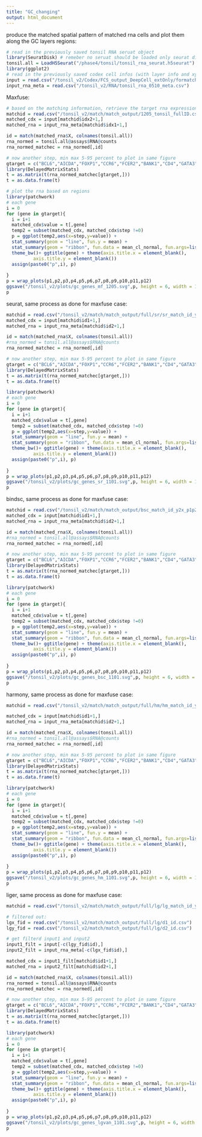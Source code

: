 ```yaml
---
title: "GC_changing"
output: html_document
---
```


produce the matched spatial pattern of matched rna cells and plot them along the GC layers regions:

```r
# read in the previously saved tonsil RNA seruat object
library(SeuratDisk) # remeber no seruat should be loaded only seurat disk
tonsil.all = LoadH5Seurat("/phase4/tonsil/tonsil_rna_seurat.h5seurat")
library(ggplot2)
# read in the previously saved codex cell infos (with layer info and xy positions etc)
input = read.csv("/tonsil_v2/Codex/FCS_output_DeepCell_extOnly/formatch_clusters_x28_y715_wstepV2.csv")
input_rna_meta = read.csv("/tonsil_v2/RNA/tonsil_rna_0510_meta.csv")
```


Maxfuse:


```r
# based on the matching information, retrieve the target rna expression for each codex cell
matchid = read.csv("/tonsil_v2/match/match_output/1205_tonsil_fullID.csv")
matched_cdx = input[matchid$idx2+1,]
matched_rna = input_rna_meta[matchid$idx1+1,]

id = match(matched_rna$X, colnames(tonsil.all))
rna_normed = tonsil.all@assays$RNA@counts
rna_normed_matchec = rna_normed[,id]

# now another step, min max 5-95 percent to plot in same figure
gtarget = c("BCL6","AICDA","FOXP1","CCR6","FCER2","BANK1","CD4","GATA3","CD3E")
library(DelayedMatrixStats)
t = as.matrix(t(rna_normed_matchec[gtarget,]))
t = as.data.frame(t)
```

```r
# plot the rna based on regions
library(patchwork)
# each gene
i = 0
for (gene in gtarget){
  i = i+1
  matched_cdx$value = t[,gene]
  temp2 = subset(matched_cdx, matched_cdx$step !=0)
  p = ggplot(temp2,aes(x=step,y=value)) +
  stat_summary(geom = "line", fun.y = mean) +
  stat_summary(geom = "ribbon", fun.data = mean_cl_normal, fun.args=list(conf.int=0.95), alpha = 0.1, colour = NA) +
  theme_bw()+ ggtitle(gene) + theme(axis.title.x = element_blank(),
          axis.title.y = element_blank())
  assign(paste0("p",i), p)
  
}
p = wrap_plots(p1,p2,p3,p4,p5,p6,p7,p8,p9,p10,p11,p12)
ggsave("/tonsil_v2/plots/gc_genes_mf_1205.svg",p, height = 6, width = 11)
p
```


seurat, same process as done for maxfuse case:

```r

matchid = read.csv("/tonsil_v2/match/match_output/full/sr/sr_match_id_y2x_filt03.csv")
matched_cdx = input[matchid$id1+1,]
matched_rna = input_rna_meta[matchid$id2+1,]

id = match(matched_rna$X, colnames(tonsil.all))
#rna_normed = tonsil.all@assays$RNA@counts
rna_normed_matchec = rna_normed[,id]

# now another step, min max 5-95 percent to plot in same figure
gtarget = c("BCL6","AICDA","FOXP1","CCR6","FCER2","BANK1","CD4","GATA3","CD3E")
library(DelayedMatrixStats)
t = as.matrix(t(rna_normed_matchec[gtarget,]))
t = as.data.frame(t)
```

```r
library(patchwork)
# each gene
i = 0
for (gene in gtarget){
  i = i+1
  matched_cdx$value = t[,gene]
  temp2 = subset(matched_cdx, matched_cdx$step !=0)
  p = ggplot(temp2,aes(x=step,y=value)) +
  stat_summary(geom = "line", fun.y = mean) +
  stat_summary(geom = "ribbon", fun.data = mean_cl_normal, fun.args=list(conf.int=0.95), alpha = 0.1, colour = NA) +
  theme_bw()+ ggtitle(gene) + theme(axis.title.x = element_blank(),
          axis.title.y = element_blank())
  assign(paste0("p",i), p)
  
}
p = wrap_plots(p1,p2,p3,p4,p5,p6,p7,p8,p9,p10,p11,p12)
ggsave("/tonsil_v2/plots/gc_genes_sr_1101.svg",p, height = 6, width = 11)
p
```


bindsc, same process as done for maxfuse case:

```r

matchid = read.csv("/tonsil_v2/match/match_output/bsc_match_id_y2x_p1p2_filt03.csv")
matched_cdx = input[matchid$id1+1,]
matched_rna = input_rna_meta[matchid$id2+1,]

id = match(matched_rna$X, colnames(tonsil.all))
#rna_normed = tonsil.all@assays$RNA@counts
rna_normed_matchec = rna_normed[,id]

# now another step, min max 5-95 percent to plot in same figure
gtarget = c("BCL6","AICDA","FOXP1","CCR6","FCER2","BANK1","CD4","GATA3","CD3E")
library(DelayedMatrixStats)
t = as.matrix(t(rna_normed_matchec[gtarget,]))
t = as.data.frame(t)
```

```r
library(patchwork)
# each gene
i = 0
for (gene in gtarget){
  i = i+1
  matched_cdx$value = t[,gene]
  temp2 = subset(matched_cdx, matched_cdx$step !=0)
  p = ggplot(temp2,aes(x=step,y=value)) +
  stat_summary(geom = "line", fun.y = mean) +
  stat_summary(geom = "ribbon", fun.data = mean_cl_normal, fun.args=list(conf.int=0.95), alpha = 0.1, colour = NA) +
  theme_bw()+ ggtitle(gene) + theme(axis.title.x = element_blank(),
          axis.title.y = element_blank())
  assign(paste0("p",i), p)
  
}
p = wrap_plots(p1,p2,p3,p4,p5,p6,p7,p8,p9,p10,p11,p12)
ggsave("/tonsil_v2/plots/gc_genes_bsc_1101.svg",p, height = 6, width = 11)
p
```

harmony, same process as done for maxfuse case:

```r

matchid = read.csv("/tonsil_v2/match/match_output/full/hm/hm_match_id_y2x_filt03.csv")

matched_cdx = input[matchid$id1+1,]
matched_rna = input_rna_meta[matchid$id2+1,]

id = match(matched_rna$X, colnames(tonsil.all))
#rna_normed = tonsil.all@assays$RNA@counts
rna_normed_matchec = rna_normed[,id]

# now another step, min max 5-95 percent to plot in same figure
gtarget = c("BCL6","AICDA","FOXP1","CCR6","FCER2","BANK1","CD4","GATA3","CD3E")
library(DelayedMatrixStats)
t = as.matrix(t(rna_normed_matchec[gtarget,]))
t = as.data.frame(t)
```

```r
library(patchwork)
# each gene
i = 0
for (gene in gtarget){
  i = i+1
  matched_cdx$value = t[,gene]
  temp2 = subset(matched_cdx, matched_cdx$step !=0)
  p = ggplot(temp2,aes(x=step,y=value)) +
  stat_summary(geom = "line", fun.y = mean) +
  stat_summary(geom = "ribbon", fun.data = mean_cl_normal, fun.args=list(conf.int=0.95), alpha = 0.1, colour = NA) +
  theme_bw()+ ggtitle(gene) + theme(axis.title.x = element_blank(),
          axis.title.y = element_blank())
  assign(paste0("p",i), p)
  
}
p = wrap_plots(p1,p2,p3,p4,p5,p6,p7,p8,p9,p10,p11,p12)
ggsave("/tonsil_v2/plots/gc_genes_hm_1101.svg",p, height = 6, width = 11)
p
```


liger, same process as done for maxfuse case:

```r
matchid = read.csv("/tonsil_v2/match/match_output/full/lg/lg_match_id_y2x_filt03.csv")

# filtered out:
lgx_fid = read.csv("/tonsil_v2/match/match_output/full/lg/d1_id.csv")
lgy_fid = read.csv("/tonsil_v2/match/match_output/full/lg/d2_id.csv")

# get filterd input1 and input2
input1_filt = input[-c(lgy_fid$id),]
input2_filt = input_rna_meta[-c(lgx_fid$id),]

matched_cdx = input1_filt[matchid$id1+1,]
matched_rna = input2_filt[matchid$id2+1,]

id = match(matched_rna$X, colnames(tonsil.all))
rna_normed = tonsil.all@assays$RNA@counts
rna_normed_matchec = rna_normed[,id]

# now another step, min max 5-95 percent to plot in same figure
gtarget = c("BCL6","AICDA","FOXP1","CCR6","FCER2","BANK1","CD4","GATA3","CD3E")
library(DelayedMatrixStats)
t = as.matrix(t(rna_normed_matchec[gtarget,]))
t = as.data.frame(t)
```

```r
library(patchwork)
# each gene
i = 0
for (gene in gtarget){
  i = i+1
  matched_cdx$value = t[,gene]
  temp2 = subset(matched_cdx, matched_cdx$step !=0)
  p = ggplot(temp2,aes(x=step,y=value)) +
  stat_summary(geom = "line", fun.y = mean) +
  stat_summary(geom = "ribbon", fun.data = mean_cl_normal, fun.args=list(conf.int=0.95), alpha = 0.1, colour = NA) +
  theme_bw()+ ggtitle(gene) + theme(axis.title.x = element_blank(),
          axis.title.y = element_blank())
  assign(paste0("p",i), p)
  
}
p = wrap_plots(p1,p2,p3,p4,p5,p6,p7,p8,p9,p10,p11,p12)
ggsave("/tonsil_v2/plots/gc_genes_lgvan_1101.svg",p, height = 6, width = 11)
p
```


